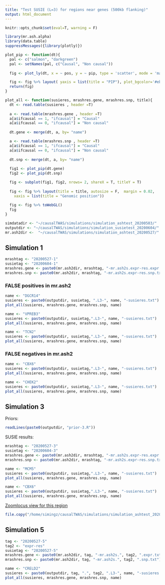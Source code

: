 ```yaml
---
title: "Test SUSIE (L=3) for regions near genes (500kb flanking)"
output: html_document
---
```


```r
knitr::opts_chunk$set(eval=T, warning = F)
```

```r
library(mr.ash.alpha)
library(data.table)
suppressMessages({library(plotly)})

plot_pip <- function(dt){
  pal <- c("salmon", "darkgreen")
  pal <- setNames(pal, c("Causal", "Non causal"))
  
  fig <- plot_ly(dt, x = ~ pos, y = ~ pip, type = 'scatter', mode = 'markers', color = ~ ifcausal, colors = pal, text = ~paste("Name: ", name), width = 600, height = 400)

  fig <- fig %>% layout( yaxis = list(title = "PIP"), plot_bgcolor='#ebf6fc')
  return(fig)
}

plot_all <- function(susieres, mrashres.gene, mrashres.snp, title){
  dt <- read.table(susieres , header =T)
  
  a <- read.table(mrashres.gene , header =T)
  a[a$ifcausal == 1, "ifcausal"] = "Causal"
  a[a$ifcausal == 0, "ifcausal"] = "Non causal"
  
  dt.gene <- merge(dt, a, by= "name")

  a <- read.table(mrashres.snp , header =T)
  a[a$ifcausal == 1, "ifcausal"] = "Causal"
  a[a$ifcausal == 0, "ifcausal"] = "Non causal"
  
  dt.snp <- merge(dt, a, by= "name")
  
  fig1 <- plot_pip(dt.gene)
  fig2 <- plot_pip(dt.snp)

  fig <- subplot(fig1, fig2, nrows= 2, shareX = T, titleY = T)
  
  fig <- fig %>% layout(title = title, autosize = F,  margin = 0.02,
    xaxis = list(title = "Genomic position"))
  
  fig <- fig %>% toWebGL()
  fig
}
```


```r
simdatadir <- "~/causalTWAS/simulations/simulation_ashtest_20200503/"
outputdir <- "~/causalTWAS/simulations/simulation_susietest_20200604/"
mr.ash2dir <-  "~/causalTWAS/simulations/simulation_ashtest_20200527/"
```

## Simulation 1
```r
mrashtag <- "20200527-1"
susietag <- "20200604-1"
mrashres.gene <- paste0(mr.ash2dir, mrashtag, "-mr.ash2s.expr-res.expr.txt")
mrashres.snp <- paste0(mr.ash2dir, mrashtag, "-mr.ash2s.expr-res.snp.txt")
```

### FALSE positives in mr.ash2

```r
name <- "DGCR14"
susieres <- paste0(outputdir, susietag, ".L3-", name, "-susieres.txt")
plot_all(susieres, mrashres.gene, mrashres.snp, name)
```

```r
name <- "VPREB3"
susieres <- paste0(outputdir, susietag,".L3-", name, "-susieres.txt")
plot_all(susieres, mrashres.gene, mrashres.snp, name)
```

```r
name <- "TCN2"
susieres <- paste0(outputdir, susietag,".L3-", name, "-susieres.txt")
plot_all(susieres, mrashres.gene, mrashres.snp, name)
```


### FALSE negatives in mr.ash2
```r
name <- "CBX6"
susieres <- paste0(outputdir, susietag,".L3-", name, "-susieres.txt")
plot_all(susieres, mrashres.gene, mrashres.snp, name)
```

```r
name <- "CHEK2"
susieres <- paste0(outputdir, susietag,".L3-", name, "-susieres.txt")
plot_all(susieres, mrashres.gene, mrashres.snp, name)
```


## Simulation 3
Priors:
```r
readLines(paste0(outputdir, "prior-3.R"))
```

SUSIE results:
```r
mrashtag <- "20200527-3"
susietag <- "20200604-3"
mrashres.gene <- paste0(mr.ash2dir, mrashtag, "-mr.ash2s.expr-res.expr.txt")
mrashres.snp <- paste0(mr.ash2dir, mrashtag, "-mr.ash2s.expr-res.snp.txt")
```
```r

name <- "MCM5"
susieres <- paste0(outputdir, susietag,".L3-", name, "-susieres.txt")
plot_all(susieres, mrashres.gene, mrashres.snp, name)
```

```r
name <- "CBX6"
susieres <- paste0(outputdir, susietag,".L3-", name, "-susieres.txt")
plot_all(susieres, mrashres.gene, mrashres.snp, name)
```

[Zoomlocus view for this region](https://users.rcc.uchicago.edu/~simingz/chr22_39026778-40048655.pdf)
```r
file.copy("/home/simingz/causalTWAS/simulations/simulation_ashtest_20200503/snp_200622_CBX7/chr22_39026778-40048655.pdf", "~/public_html/chr22_39026778-40048655.pdf")
```

## Simulation 5

```r
tag <- "20200527-5"
tag2 <- "expr-res"
susietag <- "20200527-5"
mrashres.gene <- paste0(mr.ash2dir, tag, "-mr.ash2s.", tag2, ".expr.txt")
mrashres.snp <- paste0(mr.ash2dir, tag, "-mr.ash2s.", tag2, ".snp.txt")
```

```r
name <- "CRELD2"
susieres <- paste0(outputdir, tag, ".", tag2, ".L3-", name, "-susieres.txt")
plot_all(susieres, mrashres.gene, mrashres.snp, name)
```
